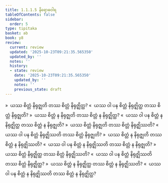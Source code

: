 ```yaml
---
title: 1.1.1.5 နိရောဓဝါရ
tableOfContents: false
sidebar:
  order: 5
type: tipitaka
basket: ab
book: y8
review:
  current: review
  updated: '2025-10-23T09:21:35.565350'
  updated_by: ''
  notes: ''
  history:
  - state: review
    date: '2025-10-23T09:21:35.565350'
    updated_by: ''
    notes: ''
    previous_state: draft
---
```



<ReviewStatus review={frontmatter.review} showDetails={true} />

<HypothesisAnnotation frontmatter={frontmatter} />

<DynamicBreadcrumb />

<Division number="7" book="y8" e="ch" v="34" p="290">

<Paragraph number="26" book="y8">
»  ယဿ စိတ္တံ နိရုဇ္ဈတိ တဿ စိတ္တံ နိရုဇ္ဈိတ္ထ?
</Paragraph>

<Paragraph number="27" book="y8">
«  ယဿ ဝါ ပန စိတ္တံ နိရုဇ္ဈိတ္ထ တဿ စိတ္တံ နိရုဇ္ဈတိ?
</Paragraph>

<Paragraph number="28" book="y8">
»  ယဿ စိတ္တံ န နိရုဇ္ဈတိ တဿ စိတ္တံ န နိရုဇ္ဈိတ္ထ?
</Paragraph>

<Paragraph number="29" book="y8">
«  ယဿ ဝါ ပန စိတ္တံ န နိရုဇ္ဈိတ္ထ တဿ စိတ္တံ န နိရုဇ္ဈတိ?
</Paragraph>

</Division>
<Division number="8" book="y8" e="ch" v="34" p="290">

<Paragraph number="30" book="y8">
»  ယဿ စိတ္တံ နိရုဇ္ဈတိ တဿ စိတ္တံ နိရုဇ္ဈိဿတိ?
</Paragraph>

<Paragraph number="31" book="y8">
«  ယဿ ဝါ ပန စိတ္တံ နိရုဇ္ဈိဿတိ တဿ စိတ္တံ နိရုဇ္ဈတိ?
</Paragraph>

<Paragraph number="32" book="y8">
»  ယဿ စိတ္တံ န နိရုဇ္ဈတိ တဿ စိတ္တံ န နိရုဇ္ဈိဿတိ?
</Paragraph>

<Paragraph number="33" book="y8">
«  ယဿ ဝါ ပန စိတ္တံ န နိရုဇ္ဈိဿတိ တဿ စိတ္တံ န နိရုဇ္ဈတိ?
</Paragraph>

</Division>
<Division number="9" book="y8" e="ch" v="34" p="290">

<Paragraph number="34" book="y8">
»  ယဿ စိတ္တံ နိရုဇ္ဈိတ္ထ တဿ စိတ္တံ နိရုဇ္ဈိဿတိ?
</Paragraph>

<Paragraph number="35" book="y8">
«  ယဿ ဝါ ပန စိတ္တံ နိရုဇ္ဈိဿတိ တဿ စိတ္တံ နိရုဇ္ဈိတ္ထ?
</Paragraph>

<Paragraph number="36" book="y8">
»  ယဿ စိတ္တံ န နိရုဇ္ဈိတ္ထ တဿ စိတ္တံ န နိရုဇ္ဈိဿတိ?
</Paragraph>

<Paragraph number="37" book="y8">
«  ယဿ ဝါ ပန စိတ္တံ န နိရုဇ္ဈိဿတိ တဿ စိတ္တံ န နိရုဇ္ဈိတ္ထ?
</Paragraph>
</Division>